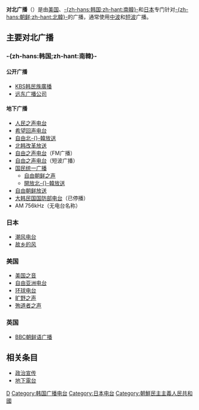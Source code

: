 {{unreferenced|time=2011-08-21T08:44:46+00:00}}
'''对北广播'''（{{朝|대북방송|對北放送}}）是由[[美国|美国]]、[[大韓民國|-{zh-hans:韩国;zh-hant:南韓}-]]和[[日本|日本]]专门针对[[北韓|-{zh-hans:朝鲜;zh-hant:北韓}-]]的广播，通常使用[[中波|中波]]和[[短波|短波]]广播。

== 主要对北广播 ==
=== -{zh-hans:韩国;zh-hant:南韓}- ===

==== 公开广播 ====
* [[KBS韩民族廣播|KBS韩民族廣播]]
* [[远东广播公司|远东广播公司]]

==== 地下广播 ====
* [[人民之声电台|人民之声电台]]
* [[希望回声电台|希望回声电台]]
* [[自由北韓放送|自由北-{}-韓放送]]
* [[北韩改革放送|北韩改革放送]]
* [[自由之声电台|自由之声电台]]（FM广播）
* [[自由之声电台_(短波广播)|自由之声电台]]（短波广播）
* [[国民统一广播|国民统一广播]]
** [[自由朝鲜之声|自由朝鲜之声]]
** [[開放北韓放送|開放北-{}-韓放送]]
* [[自由朝鲜放送|自由朝鲜放送]]
* [[大韩民国国防部电台|大韩民国国防部电台]]（已停播）
* AM 756kHz（无电台名称）

=== 日本 ===
*[[潮风电台|潮风电台]]
*[[故乡的风|故乡的风]]

=== 美国 ===
* [[美国之音|美国之音]]
* [[自由亚洲电台|自由亚洲电台]]
* [[环球电台|环球电台]]
*[[旷野之声|旷野之声]]
* [[殉道者之声|殉道者之声]]

=== 英国 ===
*[[英国广播公司国际频道|BBC朝鲜语广播]]

== 相关条目==
*[[政治宣传|政治宣传]]
*[[地下電台|地下電台]]

[[Category:国际广播|D]]
[[Category:韩国广播电台|Category:韩国广播电台]]
[[Category:日本电台|Category:日本电台]]
[[Category:朝鮮民主主義人民共和國|Category:朝鮮民主主義人民共和國]]